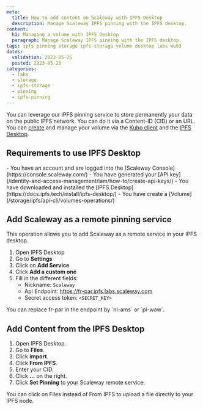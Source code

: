 ```yaml
---
meta:
  title: How to add content on Scaleway with IPFS Desktop
  description: Manage Scaleway IPFS pinning with the IPFS desktop.
content:
  h1: Managing a volume with IPFS Desktop
  paragraph: Manage Scaleway IPFS pinning with the IPFS desktop.
tags: ipfs pinning storage ipfs-storage volume desktop labs web3
dates:
  validation: 2023-05-25
  posted: 2023-05-25
categories:
  - labs
  - storage
  - ipfs-storage
  - pinning
  - ipfs-pinning
---
```


You can leverage our IPFS pinning service to store permanently your data on the public IPFS network. You can do it via a Content-ID (CID) or an URL. You can [create](/storage/ipfs/api-cli/volumes-operations) and manage your volume  via the [Kubo client](https://docs.ipfs.tech/install/command-line/) and the [IPFS Desktop](https://docs.ipfs.tech/install/ipfs-desktop/).

## Requirements to use IPFS Desktop

<Macro id="iam-requirements" />

<Message type="requirement">
    - You have an account and are logged into the [Scaleway Console](https://console.scaleway.com/)
    - You have generated your [API key](/identity-and-access-management/iam/how-to/create-api-keys/)
    - You have downloaded and installed the [IPFS Desktop](https://docs.ipfs.tech/install/ipfs-desktop/)
    - You have create a [Volume](/storage/ipfs/api-cli/volumes-operations/)
</Message>

## Add Scaleway as a remote pinning service

This operation allows you to add Scaleway as a remote service in your IPFS desktop.

1. Open IPFS Desktop
2. Go to **Settings**
3. Click on **Add Service**
4. Click **Add a custom one**
5. Fill in the different fields:
    - Nickname: `Scaleway`
    - Api Endpoint: https://fr-par.ipfs.labs.scaleway.com
    - Secret access token: `<SECRET_KEY>`

<Message type="note">
    You can replace fr-par in the endpoint by `nl-ams` or `pl-waw`.
</Message>


<Lightbox src="add-service-ipfs-desktop.webp" alt="" />
<Lightbox src="add-service-ipfs-desktop-zoom.webp" alt="" />


## Add Content from the IPFS Desktop

1. Open IPFS Desktop.
2. Go to **Files**.
3. Click **import**.
4. Click **From IPFS**.
5. Enter your CID.
6. Click **...** on the right.
7. Click **Set Pinning** to your Scaleway remote service.

<Lightbox src="set-pinning-service.webp" alt="" />

<Message type="note">
    You can click on Files instead of From IPFS to upload a file directly to your IPFS node.
</Message>





